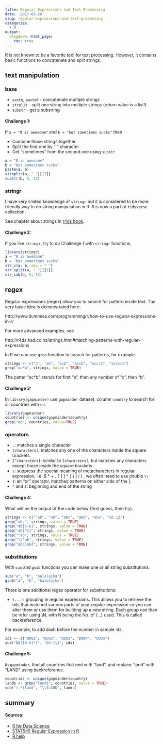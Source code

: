 ```yaml
---
title: Regular Expressions and Text Processing
date: '2017-03-20'
slug: regular-expressions-and-text-processing
categories:
  - R
output:
  blogdown::html_page:
    toc: true  
---
```


R is not known to be a favorite tool for text processing. However, it contains basic functions to concatenate and split strings. 

## text manipulation

### base

* `paste`, `paste0` - concatenate multiple strings
* `strplit` - split one string into multiple strings (return value is a list!)
* `substr` - get a substring

#### Challenge 1:

If `a = "R is awesome"` and `b = "but sometimes sucks"` then 

* Combine those strings together
* Split the first one by " " character 
* Get "sometimes" from the second one using `substr`

```r
a = "R is awesome"
b = "but sometimes sucks"
paste(a, b)
strsplit(a, " ")[[1]]
substr(b, 5, 13)
```

### stringr

I have very limited knowledge of `stringr` but it is considered to be more friendly way to do string manipulation in R. It is now a part of `tidyverse` collection.

See chapter about strings in [r4ds book](http://r4ds.had.co.nz/strings.html).

#### Challenge 2:

If you like `stringr`, try to do Challenge 1 with `stringr` functions.

```r
library(stringr)
a = "R is awesome"
b = "but sometimes sucks"
str_c(a, b, sep = " ")
str_split(a, " ")[[1]]
str_sub(b, 5, 13)
```

## regex

Regular expressions (regex) allow you to search for pattern inside text. The very basic idea is demonstrated here:

http://www.dummies.com/programming/r/how-to-use-regular-expressions-in-r/

For more advanced examples, see 

http://r4ds.had.co.nz/strings.html#matching-patterns-with-regular-expressions

In R we can use `grep` function to search for patterns, for example

```r
strings <- c("a", "ab", "acb", "accb", "acccb", "accccb")
grep("ac*b", strings, value = TRUE)
```

The patter "ac*b" stands for first "a", then any number of "c", then "b".

#### Challenge 3:

In `library(gapminder)` use `gapminder` dataset, column `country` to search for all countries with `ee`.

```r
library(gapminder)
countries <- unique(gapminder$country)
grep("ee", countries, value=TRUE)
```

### operators

* `.`: matches a single character
* `[characters]`: matches any one of the characters inside the square brackets
* `[^characters]`: similar to  `[characters]`, but matches any characters except those inside the square brackets.
* `\`: suppress the special meaning of metacharacters in regular expression, i.e.  $ * + . ? [ ] ^ { } | ( ) \, we often need to use double `\\`
* `|`: an “or” operator, matches patterns on either side of the |.
* `^` and `$`: beginning and end of the string

#### Challenge 4:

What will be the output of the code below (first guess, then try).

```r
strings <- c("^ab", "ab", "abc", "abd", "abe", "ab 12")
grep("ab.", strings, value = TRUE)
grep("ab[c-e]", strings, value = TRUE)
grep("ab[^c]", strings, value = TRUE)
grep("^ab", strings, value = TRUE)
grep("\\^ab", strings, value = TRUE)
grep("abc|abd", strings, value = TRUE)
```

### substitutions

With `sub` and `gsub` functions you can make one or all string substitutions. 

```r
sub("a", "b", "balalajka")
gsub("a", "b", "balalajka")
```

There is one additional regex operator for substitutions:

* `(...)`: grouping in regular expressions. This allows you to retrieve the bits that matched various parts of your regular expression so you can alter them or use them for building up a new string. Each group can than be refer using \\N, with N being the No. of (...) used. This is called backreference.

For example, to add dash before the number in sample ids.

```r
ids <- c("DO01", "DO02", "DO03", "DO04", "DO05")
sub("DO([0-9]*)", "DO-\\1", ids)
```


#### Challenge 5:

In `gapminder`, find all countries that end with "land", and replace "land" with "LAND" using backreference. 

```r
countries <- unique(gapminder$country)
lands <- grep("land$", countries, value = TRUE)
sub("(.*)land", "\\1LAND", lands)
```

## summary

#### Sources:

* [R for Data Science](http://r4ds.had.co.nz/strings.html)
* [STAT545 Regular Expression in R](http://stat545.com/block022_regular-expression.html)
* [R help](https://stat.ethz.ch/R-manual/R-devel/library/base/html/regex.html)